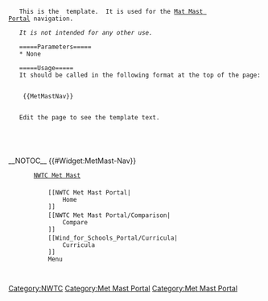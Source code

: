<noinclude>
    This is the '''{{BASEPAGENAME}}''' template.  It is used for the [[Mat Mast Portal]] navigation.

    ''It is not intended for any other use.''

    =====Parameters=====
    * None

    =====Usage=====
    It should be called in the following format at the top of the page:
    <pre>
    {{MetMastNav}}
    </pre>

    Edit the page to see the template text.
    [[Category:Templates|{{BASEPAGENAME}}]]
    [[Category:Navigation Templates|{{BASEPAGENAME}}]]
    [[Category:NWTC]]
    [[Category:Met Mast Portal]]
</noinclude><includeonly>
<div class="mm-header">__NOTOC__ {{#Widget:MetMast-Nav}}[[Category:Met Mast Portal]]
	<div class="mm-nav">    
		[[NWTC Met Mast Portal|<span class="mm-icon"></span><span class="mm-title">NWTC Met Mast</span>]]
		<span class="right">
			[[NWTC Met Mast Portal|<span class="mm-nav-link"><i class="fa fa-paper-plane" aria-hidden="true"></i>
				<span class="mm-menu-text">Home</span>
			</span>]]
			[[NWTC Met Mast Portal/Comparison|<span class="mm-nav-link"><i class="fa fa-clone" aria-hidden="true"></i>
				<span class="mm-menu-text">Compare</span>
			</span>]]
			[[Wind_for_Schools_Portal/Curricula|<span class="mm-nav-link"><i class="fa fa-book" aria-hidden="true"></i>
				<span class="mm-menu-text">Curricula</span>
			</span>]]
			<span class="mm-nav-link" id="menuToggle"><i class="fa fa-ellipsis-v" aria-hidden="true"></i>Menu</span>
		</span>
	</div>
</div></includeonly>
